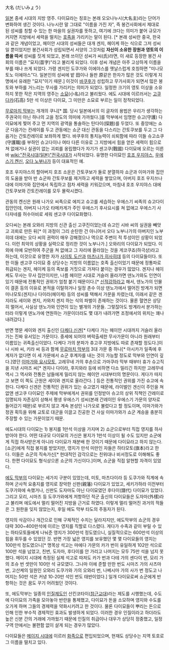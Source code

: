 大名 (だいみょう)

[[일본]] 중세 시대의 지방 영주. 다이묘라는 칭호는 본래 오오나누시(大名主)라는 단어가 변화하여 생긴 것이다. 나누시란 말 그대로 "이름을 가진 자", 즉 봉건사회에서 제대로 된 성씨를 칭할 수 있는 한 마을의 실권자를 뜻하고, 여기에 크다는 의미가 붙어 규모가 커지면 지방에서 세력을 떨치는 [[호족]]을 가리키는 말이 된다. [* 본래 성씨란 중국, 한국과 같은 개념이었고, 헤이안 시대의 성씨들은 대개 겐지, 헤이케 하는 식으로 그저 성씨일 뿐이었지만 봉건사회가 성립되면서 서양의 그것처럼 '''자신이 소유한 장원과 영토의 이름을 따서''' 성씨를 짓게 되었고, 본래 쓰이던 성씨가 씨(氏)라면, 이 새로 등장한 봉건 사회의 이름은 "묘지(苗字)"라고 불리게 되었다. 이후 성씨 개념은 아주 고상하게 이름을 부를 때나 쓰게 되었다. 가령 겐지인 도쿠가와 이에야스를 옛날스럽게 호칭하면 "미나모토노 이에야스"다. 일본인의 성씨에 밭 田이나 들판 原같은 한자가 많은 것도 이렇게 지명에서 유래한 "묘지"이기 때문.] 이것이 [[바쿠후]]가 성립하고 무가사회가 되면서 많은 봉토와 부하를 거느리는 무사를 가리키는 의미가 되었다. 일정한 크기의 영토 이상을 소유하지 못한 작은 지역의 영주는 [[소묘]](小名)라고 불리웠다. 에도 시대에 이르러서는 [[고쿠다카]](石高) 5만 석 이상은 다이묘, 그 미만은 소묘로 부르는 일이 정착되었다.

[[무로마치 막부]]는 개개의 쿠니[* 国. 당시 일본에서의 이 글자의 용법은 우리가 생각하는 주권국이 아닌 하나의 고을 정도의 의미에 가까웠다.]를 막부에서 임명한 슈고(守護) 다이묘에게 찢어 주고 먼 지역의 광역을 통솔하는 탄다이(探題)를 두었다. 또 중앙에는 쇼군 다음가는 칸레이를 두고 관동에는 쇼군 대신 관동을 다스리는 간토쿠보를 두고 그 다음가는 간토칸레이로 보좌하게 했다. 바쿠후의 통치능력이 쇠퇴함에 따라 이들 슈고쇼쿠(守護職)를 부하인 슈고다이나 여타 다른 이유로 그 지방에서 힘을 얻은 세력이 힘으로 쳐 없애거나 실권이 없는 괴뢰를 옹립했다가 자기가 센고쿠(戰國) 다이묘에 오르는 이른바 [[wiki:"전국시대(일본)"전국시대]]가 시작되었다. 유명한 다이묘인 [[호조 우지야스]], [[우에스기 켄신]], [[오다 노부나가]] 등이 대표적인 예.

호조 우지야스의 할아버지 호조 소운은 간토쿠보가 둘로 분열하자 쇼군과 이마가와 집안의 도움을 받아 반 쇼군파 간토쿠보를 제거하고 세력을 쌓았으며, 아버지 호조 우지쓰나 대에 이마가와 집안에서 독립하고 점차 세력을 키워갔으며, 마침내 호조 우지야스 대에 간토쿠보와 간토칸레이를 모두 몰락시켰다.

관동의 켄신은 원래 나가오 씨족으로 에치고 슈고를 세습하는 우에스기 씨족의 슈고다이 집안인데, 아버지 나가오 타메카게가 주인 우에스기 후사요시를 쳐 없애고 우에스기 사다자네를 허수아비로 세워 센고쿠 다이묘화했다.

오다씨는 본래 오와리 지방의 신관 출신 고쿠진이었는데 슈고인 시바 씨의 실권을 빼앗고 괴뢰로 만든 뒤[* 이 과정이 그리 순탄한 건 아니어서 오다 노부나가의 아버지인 노부히데 대에는 오다 씨의 권력이 매우 강해졌으나 역으로 주변이 적 투성이인 상황이 되었다. 이런 최악의 상황을 실력으로 정리한 것이 노부나가.] 오와리의 다이묘가 되었다. 이외에 아예 모반하여 주군을 쳐 없애고 그 자리에 올라앉는 것을 게코쿠죠(하극상)라고 하는데, 이것으로 유명한 자가 [[사이토 도산]]과 [[마츠나가 히사히데]] 등의 다이묘들이다. 또한 이들 센고쿠 다이묘 중 상당수는 지방의 이름없는 호족 출신이었기 때문에 정통파로 취급되는 겐지, 헤이케 등의 족보를 거짓으로 가져다 붙이는 경우가 많았다. 겐지나 헤이케도 무사는 무사 집안이지만, 나름 헤이안 시대로 거슬러 올라가면 덴노가와도 인연이 있기 때문에 전통적인 권위가 엄청 붙기 때문이다.[* [[신적강하]]라고 해서, 덴노가의 인물이 결혼 등의 이유로 본적을 이탈하거나 일정 촌수 이상 덴노가에서 떨어진 방계가 되면 미나모토(겐지)나 다이라(헤이케) 등의 성씨를 택해서 가문을 차렸는데, 이래서 같은 겐지라도 세이와 겐지, 카와치 겐지 하는 식의 파벌이 존재하는 것이다. 물론 혈연은 상당히 멀어서, 사실상 덴노가와 인연이 있는 별개의 가문들. 그렇잖아도 방계라서 분가하는 터라 이렇게 덴노가에 연원하는 가문이더라도 몇 대가 내려가면 조정에서의 위치는 꽤나 내려갔다.]

반면 명문 세이와 겐지 출신인 [[다케다 신겐]][* 다케다 가는 헤이안 시대까지 거슬러 올라가는 진짜 유서있는 가문이다. 중세에 되어야 벼락출세한 무사가문이 아니라 원래부터 이름있는 귀족출신이었다. 다케다 가의 분파가 츄고쿠 지방에도 따로 존재할 정도다.]이나 시바 씨, 키라 씨 등과 함께 [[무로마치 막부]]의 3대 가문 중 하나[* 아시카가 일족에 후계자가 없다면 이 세 가문에서 쇼군 후계자를 내는 것이 가능할 정도로 막부와 인연이 깊다.]였던 [[이마가와 요시모토]], 고레무네 가의 후손으로 가마쿠라 막부 때부터 휴가 슈고직을 지낸 시마즈 씨[* 겐지나 다이라, 후지와라 등에 비하면 다소 밀리긴 하지만 고레무네 역시 그 역사와 전통은 남들에게 밀리지 않는 헤이안 시대부터의 명문이다. 게다가 따지고 보면 이 쪽도 근원은 세이와 겐지로 올라간다. ] 등은 전통적인 권위를 가진 슈고에 속한다. 다케다 신겐은 전통적인 권위가 있는 슈고였기 때문에, 라이벌인 겐신이 주인을 쳐 없앤 센고쿠 다이묘인 주제에 막부에게서 권위를 인정받아 슈고의 상위 직책인 간레이로 임명되자 자존심이 상해서 평생 우에스기 성씨(본래 간레이인 우에스기 가문의 양자로 들어갔기 때문)로 부르지 않고 계속 본성인 나가오로 불렀다고 할 정도이며, 이마가와가 정권 획득을 위해 교토로 대군을 이끌고 진공한 건 사실 이마가와가 쇼군 계승을 충분히 주장할 수 있는 가문이었기 때문.

에도시대의 다이묘는 1) 봉지를 1만석 이상을 가지며 2) 쇼군으로부터 직접 영지를 하사받아야 한다. 어떤 대규모 다이묘의 가신은 봉지가 1만석 이상이 될 수도 있지만 쇼군에게 직접 하사받은게 아니라 다이묘가 재분배 한 것이기 때문에 다이묘라고 하지 않는다.  [쇼군]에게 직접 봉지를 받았지만, 영지가 만석 미만인 자들은 하타모토(旗本)라고 한다. 이들은 쇼군의 직속가신[* 현대적인 감각으로는 친위대나 비서정도로 이해해도 좋다. 한편 다이묘도 형식상으론 쇼군의 가신이다.]이며, 쇼군을 직접 알현할 자격이 있었다.

[[에도 막부]]의 다이묘는 세가지 구분이 있었는데, 미토, 마츠다이라 등 도쿠가와 직계에 속하며 군사적 요충지를 영지로 장악한 신판(親藩) 다이묘가 있었고, 세키가하라 이전부터 도쿠가와에 속했거나, 신판도 도자마도 아닌 다이묘였던 후다이(譜代) 다이묘가 있었다. 그리고 모리, 시마즈 등 도쿠가와에게 저항하던 적군 출신의 다이묘들은 도자마(外樣)라고 불리며 에도에서 멀리 떨어진 지방을 근거로 하였다. 이렇게 멀리 떨어진 과거의 적들은 그 원한을 잊지 않았는지, 후일 에도 막부 타도의 주동자가 된다.

영지의 삭감이나 개간으로 인해 구체적인 수치는 달라지지만, 에도막부의 쇼군의 경우 대략 300~400만석에 이르는 영지를 직할로 다스렸다. 게다가 수족과 같이 부릴 수 있는 하타모토들에게 나눠준 영지가 300만석 정도였으니, 실질적으로는 600만석 이상의 힘을 휘두를 수 있었던 것. 반면 가장 넓은 영지를 보유했던 몇 몇 다이묘들의 영지는 100만석 정도였으니[* 명목상 석고는 마에다 가문의 카가 번이 유일하게 102만 석으로 100만 석을 넘었고, 친번, 도자마, 후다이를 안 가리고 나머지는 모두 75만 석을 넘지 못했다. 메이지 시대에 측정된 실제 석고로 따져도 카가 번과 다테 가의 센다이 번, 모리 가의 조슈 번 셋만이 100만 석 규모였다. 그나마 이에 준할 만한 번도 시마즈 가의 사츠마 번, 고산케의 일원인  오와리 도쿠가와 가의 오와리 번, 나베시마 가의 사가 번 정도고 나머지는 50만 석은 커녕 10-20만 석인 번도 태반이었다.]  일개 다이묘로써 쇼군에게 반항하는 것은 꿈도 꾸기 어려웠던 것이다.

또, 에도막부는 일종의 [[인질]]제도인 산킨코타이([[참근교대]])라는 제도를 시행했는데, 수도에 다이묘의 가족을 모아놓아 반란을 통제했고, 다이묘가 돈을 소모하며 영지와 수도를 오가게 하며 그들의 경제력을 약화시키려고 한 것이다. 물론 다이묘들이 뿌리는 돈으로 인해 인한 부수적 경제적인 효과도 발생하게 되었다. 이러한 경우 인질이라고 하더라도 높은 신분 간의 거래에 가까웠기 때문에 인질의 취급이나 대우가 상당히 정중했고, 일정 구역 안에서는 불편함 없이 살게 되는 경우가 많았다. 

다이묘들은 [[메이지 시대]]에 이르러 [[화족]]으로 편입되었으며, 현재도 상당수는 지역 토호로 그 이름을 떨치고 있다. 
